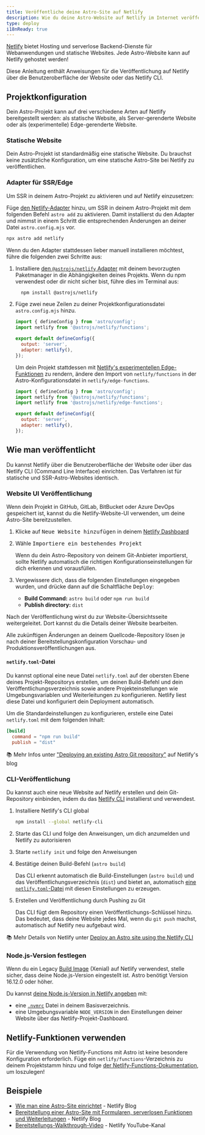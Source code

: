 ```yaml
---
title: Veröffentliche deine Astro-Site auf Netlify
description: Wie du deine Astro-Website auf Netlify im Internet veröffentlichst.
type: deploy
i18nReady: true
---
```

[Netlify](https://netlify.com) bietet Hosting und serverlose Backend-Dienste für Webanwendungen und statische Websites. Jede Astro-Website kann auf Netlify gehostet werden!

Diese Anleitung enthält Anweisungen für die Veröffentlichung auf Netlify über die Benutzeroberfläche der Website oder das Netlify CLI.

## Projektkonfiguration

Dein Astro-Projekt kann auf drei verschiedene Arten auf Netlify bereitgestellt werden: als statische Website, als Server-gerenderte Website oder als (experimentelle) Edge-gerenderte Website.

### Statische Website

Dein Astro-Projekt ist standardmäßig eine statische Website. Du brauchst keine zusätzliche Konfiguration, um eine statische Astro-Site bei Netlify zu veröffentlichen.

### Adapter für SSR/Edge

Um SSR in deinem Astro-Projekt zu aktivieren und auf Netlify einzusetzen:

Füge [den Netlify-Adapter](/de/guides/integrations-guide/netlify/) hinzu, um SSR in deinem Astro-Projekt mit dem folgenden Befehl `astro add` zu aktivieren. Damit installierst du den Adapter und nimmst in einem Schritt die entsprechenden Änderungen an deiner Datei `astro.config.mjs` vor.

```bash
npx astro add netlify
```

Wenn du den Adapter stattdessen lieber manuell installieren möchtest, führe die folgenden zwei Schritte aus:

1. Installiere [den `@astrojs/netlify` Adapter](https://github.com/withastro/astro/tree/main/packages/integrations/netlify) mit deinem bevorzugten Paketmanager in die Abhängigkeiten deines Projekts. Wenn du npm verwendest oder dir nicht sicher bist, führe dies im Terminal aus:

    ```bash
      npm install @astrojs/netlify
    ```

1. Füge zwei neue Zeilen zu deiner Projektkonfigurationsdatei `astro.config.mjs` hinzu.

    ```js title="astro.config.mjs" ins={2, 5-6}
    import { defineConfig } from 'astro/config';
    import netlify from '@astrojs/netlify/functions';

    export default defineConfig({
      output: 'server',
      adapter: netlify(),
    });
    ```
 
    Um dein Projekt stattdessen mit [Netlify's experimentellen Edge-Funktionen](https://docs.netlify.com/netlify-labs/experimental-features/edge-functions/#app) zu rendern, ändere den Import von `netlify/functions` in der Astro-Konfigurationsdatei in `netlify/edge-functions`.
      ```js title="astro.config.mjs" ins={3} del={2}
      import { defineConfig } from 'astro/config';
      import netlify from '@astrojs/netlify/functions';
      import netlify from '@astrojs/netlify/edge-functions';

      export default defineConfig({
        output: 'server',
        adapter: netlify(),
      });
      ```

## Wie man veröffentlicht

Du kannst Netlify über die Benutzeroberfläche der Website oder über das Netlify CLI (Command Line Interface) einrichten. Das Verfahren ist für statische und SSR-Astro-Websites identisch.

### Website UI Veröffentlichung

Wenn dein Projekt in GitHub, GitLab, BitBucket oder Azure DevOps gespeichert ist, kannst du die Netlify-Website-UI verwenden, um deine Astro-Site bereitzustellen.

1. Klicke auf <kbd>Neue Website hinzufügen</kbd> in deinem [Netlify Dashboard](https://app.netlify.com/)

2. Wähle <kbd>Importiere ein bestehendes Projekt</kbd>

    Wenn du dein Astro-Repository von deinem Git-Anbieter importierst, sollte Netlify automatisch die richtigen Konfigurationseinstellungen für dich erkennen und vorausfüllen.

3. Vergewissere dich, dass die folgenden Einstellungen eingegeben wurden, und drücke dann auf die Schaltfläche <kbd>Deploy</kbd>:

    - **Build Command:** `astro build` oder `npm run build`
    - **Publish directory:** `dist`

 Nach der Veröffentlichung wirst du zur Website-Übersichtsseite weitergeleitet. Dort kannst du die Details deiner Website bearbeiten.

Alle zukünftigen Änderungen an deinem Quellcode-Repository lösen je nach deiner Bereitstellungskonfiguration Vorschau- und Produktionsveröffentlichungen aus.

#### `netlify.toml`-Datei

Du kannst optional eine neue Datei `netlify.toml` auf der obersten Ebene deines Projekt-Repositorys erstellen, um deinen Build-Befehl und dein Veröffentlichungsverzeichnis sowie andere Projekteinstellungen wie Umgebungsvariablen und Weiterleitungen zu konfigurieren. Netlify liest diese Datei und konfiguriert dein Deployment automatisch.

Um die Standardeinstellungen zu konfigurieren, erstelle eine Datei `netlify.toml` mit dem folgenden Inhalt:

```toml
[build]
  command = "npm run build"
  publish = "dist"
```

📚 Mehr Infos unter ["Deploying an existing Astro Git repository"](https://www.netlify.com/blog/how-to-deploy-astro/#deploy-an-existing-git-repository-to-netlify) auf Netlify's blog


### CLI-Veröffentlichung

Du kannst auch eine neue Website auf Netlify erstellen und dein Git-Repository einbinden, indem du das [Netlify CLI](https://cli.netlify.com/) installierst und verwendest.


1. Installiere Netlify's CLI global

    ```bash
    npm install --global netlify-cli
    ```

2. Starte das CLI und folge den Anweisungen, um dich anzumelden und Netlify zu autorisieren
3. Starte `netlify init` und folge den Anweisungen
4. Bestätige deinen Build-Befehl (`astro build`)

    Das CLI erkennt automatisch die Build-Einstellungen (`astro build`) und das Veröffentlichungsverzeichnis (`dist`) und bietet an, automatisch [eine `netlify.toml`-Datei](#netlifytoml-datei) mit diesen Einstellungen zu erzeugen.

5. Erstellen und Veröffentlichung durch Pushing zu Git

    Das CLI fügt dem Repository einen Veröffentlichungs-Schlüssel hinzu. Das bedeutet, dass deine Website jedes Mal, wenn du `git push` machst, automatisch auf Netlify neu aufgebaut wird.

📚 Mehr Details von Netlify unter [Deploy an Astro site using the Netlify CLI](https://www.netlify.com/blog/how-to-deploy-astro/#link-your-astro-project-and-deploy-using-the-netlify-cli)

### Node.js-Version festlegen

Wenn du ein Legacy [Build Image](https://docs.netlify.com/configure-builds/get-started/#build-image-selection) (Xenial) auf Netlify verwendest, stelle sicher, dass deine Node.js-Version eingestellt ist. Astro benötigt Version 16.12.0 oder höher.

Du kannst [deine Node.js-Version in Netlify angeben](https://docs.netlify.com/configure-builds/manage-dependencies/#node-js-and-javascript) mit:
- eine [`.nvmrc`](https://github.com/nvm-sh/nvm#nvmrc) Datei in deinem Basisverzeichnis.
- eine Umgebungsvariable `NODE_VERSION` in den Einstellungen deiner Website über das Netlify-Projekt-Dashboard.

## Netlify-Funktionen verwenden

Für die Verwendung von Netlify-Functions mit Astro ist keine besondere Konfiguration erforderlich. Füge ein `netlify/functions`-Verzeichnis zu deinem Projektstamm hinzu und folge [der Netlify-Functions-Dokumentation](https://docs.netlify.com/functions/overview/), um loszulegen!

## Beispiele

- [Wie man eine Astro-Site einrichtet](https://www.netlify.com/blog/how-to-deploy-astro/) - Netlify Blog
- [Bereitstellung einer Astro-Site mit Formularen, serverlosen Funktionen und Weiterleitungen](https://www.netlify.com/blog/deploy-an-astro-site-with-forms-serverless-functions-and-redirects/) - Netlify Blog
- [Bereitstellungs-Walkthrough-Video](https://youtu.be/GrSLYq6ZTes) - Netlify YouTube-Kanal

